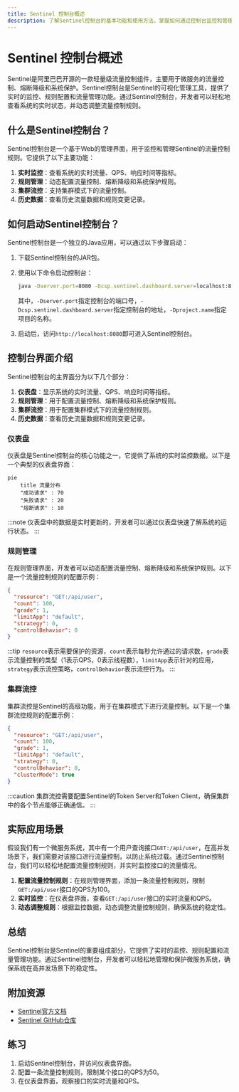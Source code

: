 ```yaml
---
title: Sentinel 控制台概述
description: 了解Sentinel控制台的基本功能和使用方法，掌握如何通过控制台监控和管理微服务的流量控制和熔断降级。
---
```


# Sentinel 控制台概述

Sentinel是阿里巴巴开源的一款轻量级流量控制组件，主要用于微服务的流量控制、熔断降级和系统保护。Sentinel控制台是Sentinel的可视化管理工具，提供了实时的监控、规则配置和流量管理功能。通过Sentinel控制台，开发者可以轻松地查看系统的实时状态，并动态调整流量控制规则。

## 什么是Sentinel控制台？

Sentinel控制台是一个基于Web的管理界面，用于监控和管理Sentinel的流量控制规则。它提供了以下主要功能：

1. **实时监控**：查看系统的实时流量、QPS、响应时间等指标。
2. **规则管理**：动态配置流量控制、熔断降级和系统保护规则。
3. **集群流控**：支持集群模式下的流量控制。
4. **历史数据**：查看历史流量数据和规则变更记录。

## 如何启动Sentinel控制台？

Sentinel控制台是一个独立的Java应用，可以通过以下步骤启动：

1. 下载Sentinel控制台的JAR包。
2. 使用以下命令启动控制台：

   ```bash
   java -Dserver.port=8080 -Dcsp.sentinel.dashboard.server=localhost:8080 -Dproject.name=sentinel-dashboard -jar sentinel-dashboard.jar
   ```

   其中，`-Dserver.port`指定控制台的端口号，`-Dcsp.sentinel.dashboard.server`指定控制台的地址，`-Dproject.name`指定项目的名称。

3. 启动后，访问`http://localhost:8080`即可进入Sentinel控制台。

## 控制台界面介绍

Sentinel控制台的主界面分为以下几个部分：

1. **仪表盘**：显示系统的实时流量、QPS、响应时间等指标。
2. **规则管理**：用于配置流量控制、熔断降级和系统保护规则。
3. **集群流控**：用于配置集群模式下的流量控制规则。
4. **历史数据**：查看历史流量数据和规则变更记录。

### 仪表盘

仪表盘是Sentinel控制台的核心功能之一，它提供了系统的实时监控数据。以下是一个典型的仪表盘界面：

```mermaid
pie
    title 流量分布
    "成功请求" : 70
    "失败请求" : 20
    "熔断请求" : 10
```

:::note
仪表盘中的数据是实时更新的，开发者可以通过仪表盘快速了解系统的运行状态。
:::

### 规则管理

在规则管理界面，开发者可以动态配置流量控制、熔断降级和系统保护规则。以下是一个流量控制规则的配置示例：

```json
{
  "resource": "GET:/api/user",
  "count": 100,
  "grade": 1,
  "limitApp": "default",
  "strategy": 0,
  "controlBehavior": 0
}
```

:::tip
`resource`表示需要保护的资源，`count`表示每秒允许通过的请求数，`grade`表示流量控制的类型（1表示QPS，0表示线程数），`limitApp`表示针对的应用，`strategy`表示流控策略，`controlBehavior`表示流控行为。
:::

### 集群流控

集群流控是Sentinel的高级功能，用于在集群模式下进行流量控制。以下是一个集群流控规则的配置示例：

```json
{
  "resource": "GET:/api/user",
  "count": 100,
  "grade": 1,
  "limitApp": "default",
  "strategy": 0,
  "controlBehavior": 0,
  "clusterMode": true
}
```

:::caution
集群流控需要配置Sentinel的Token Server和Token Client，确保集群中的各个节点能够正确通信。
:::

## 实际应用场景

假设我们有一个微服务系统，其中有一个用户查询接口`GET:/api/user`，在高并发场景下，我们需要对该接口进行流量控制，以防止系统过载。通过Sentinel控制台，我们可以轻松地配置流量控制规则，并实时监控接口的流量情况。

1. **配置流量控制规则**：在规则管理界面，添加一条流量控制规则，限制`GET:/api/user`接口的QPS为100。
2. **实时监控**：在仪表盘界面，查看`GET:/api/user`接口的实时流量和QPS。
3. **动态调整规则**：根据监控数据，动态调整流量控制规则，确保系统的稳定性。

## 总结

Sentinel控制台是Sentinel的重要组成部分，它提供了实时的监控、规则配置和流量管理功能。通过Sentinel控制台，开发者可以轻松地管理和保护微服务系统，确保系统在高并发场景下的稳定性。

## 附加资源

- [Sentinel官方文档](https://sentinelguard.io/zh-cn/docs/introduction.html)
- [Sentinel GitHub仓库](https://github.com/alibaba/Sentinel)

## 练习

1. 启动Sentinel控制台，并访问仪表盘界面。
2. 配置一条流量控制规则，限制某个接口的QPS为50。
3. 在仪表盘界面，观察接口的实时流量和QPS。
